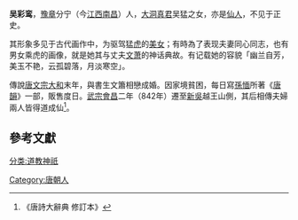 '''吴彩鸾'''，[[豫章|豫章]]分宁（今[[江西|江西]][[南昌|南昌]]）人，[[大洞真君|大洞真君]]吴猛之女，亦是[[仙人|仙人]]，不见于正史。

其形象多见于古代画作中，为驱驾猛[[虎|虎]]的[[美女|美女]]；有時為了表现夫妻同心同志，也有男女乘虎的画像，就是她其与丈夫[[文萧|文萧]]的神话典故。有记载她的容貌「幽兰自芳，美玉不艳，云孤碧落，月淡寒空」。

傳說[[唐文宗|唐文宗]][[大和_(唐朝)|大和]]末年，與書生文簫相戀成婚。因家境貧困，每日寫[[孫愐|孫愐]]所著《[[唐韻|唐韻]]》一部，販售度日。[[唐武宗|武宗]][[会昌_(唐朝)|會昌]]二年（842年）遷至[[奉新縣|新吳]]越王山側，其后相傳夫婦兩人皆得道成仙<ref>《唐詩大辭典 修訂本》</ref>。

==參考文獻==
{{reflist}}

[[分类:道教神祇|分类:道教神祇]]
[[Category:唐朝人|Category:唐朝人]]